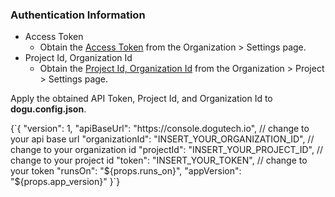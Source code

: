 
### Authentication Information

- Access Token
  - Obtain the [Access Token](/api) from the Organization > Settings page.
- Project Id, Organization Id
  - Obtain the [Project Id, Organization Id](/management/project/settings#project-id) from the Organization > Project > Settings page.

Apply the obtained API Token, Project Id, and Organization Id to **dogu.config.json**.

<CodeBlock language="json">
  {`{
  "version": 1,
  "apiBaseUrl": "https://console.dogutech.io", // change to your api base url
  "organizationId": "INSERT_YOUR_ORGANIZATION_ID", // change to your organization id
  "projectId": "INSERT_YOUR_PROJECT_ID", // change to your project id
  "token": "INSERT_YOUR_TOKEN", // change to your token
  "runsOn": "${props.runs_on}",
  "appVersion": "${props.app_version}"
}`}
</CodeBlock>